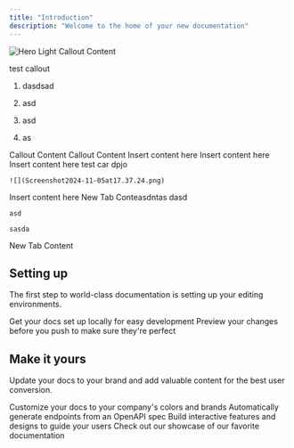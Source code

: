 ```yaml
---
title: "Introduction"
description: "Welcome to the home of your new documentation"
---
```


<img alt="Hero Light" classname="block dark:hidden" src="/images/hero-light.svg" />



<Tip>
  Callout Content

  test callout

  1. dasdsad

  2. asd

  3. asd

  4. as
</Tip>



<Check>
  Callout Content
</Check>



<Warning>
  Callout Content
</Warning>



<Card title="New Card" icon="bolt">
  Insert content here
</Card>

<Card title="New Card" icon="bolt">
  Insert content here
</Card>

<Card title="New Card" icon="bolt">
  Insert content here
</Card>



<CardGroup cols="2">
  <Card title="Card 1" icon="circle-1">
    test car dpjo

    ![](Screenshot2024-11-05at17.37.24.png)
  </Card>

  <Card title="Card 2" icon="circle-2">
    Insert content here
  </Card>
</CardGroup>





<Tabs>
  <Tab title="Tab 1">
    New Tab Conteasdntas dasd

    asd

    sasda
  </Tab>

  <Tab title="Tab 2">
    New Tab Content
  </Tab>
</Tabs>



## Setting up

The first step to world-class documentation is setting up your editing environments.

<CardGroup cols={2}>
  <Card title="Edit Your Docs" icon="pen-to-square" href="https://mintlify.com/docs/quickstart">
    Get your docs set up locally for easy development
  </Card>

  <Card title="Preview Changes" icon="image" href="https://mintlify.com/docs/development">
    Preview your changes before you push to make sure they're perfect
  </Card>
</CardGroup>

## Make it yours

Update your docs to your brand and add valuable content for the best user conversion.

<CardGroup cols={2}>
  <Card title="Customize Style" icon="palette" href="https://mintlify.com/docs/settings/global">
    Customize your docs to your company's colors and brands
  </Card>

  <Card title="Reference APIs" icon="code" href="https://mintlify.com/docs/api-playground/openapi">
    Automatically generate endpoints from an OpenAPI spec
  </Card>

  <Card title="Add Components" icon="screwdriver-wrench" href="https://mintlify.com/docs/components/accordion">
    Build interactive features and designs to guide your users
  </Card>

  <Card title="Get Inspiration" icon="stars" href="https://mintlify.com/customers">
    Check out our showcase of our favorite documentation
  </Card>
</CardGroup>